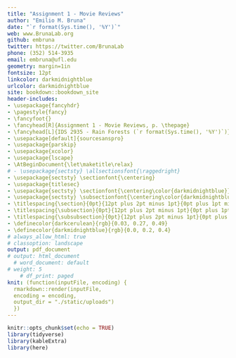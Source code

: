 ```yaml
---
title: "Assignment 1 - Movie Reviews"
author: "Emilio M. Bruna"
date: "`r format(Sys.time(), '%Y')`"
web: www.BrunaLab.org
github: embruna
twitter: https://twitter.com/BrunaLab
phone: (352) 514-3935
email: embruna@ufl.edu
geometry: margin=1in
fontsize: 12pt
linkcolor: darkmidnightblue
urlcolor: darkmidnightblue
site: bookdown::bookdown_site
header-includes:
- \usepackage{fancyhdr}
- \pagestyle{fancy}
- \fancyfoot{}
- \fancyhead[R]{Assignment 1 - Movie Reviews, p. \thepage}
- \fancyhead[L]{IDS 2935 - Rain Forests (`r format(Sys.time(), '%Y')`)}
- \usepackage[default]{sourcesanspro}
- \usepackage{parskip}
- \usepackage{xcolor}
- \usepackage{lscape}
- \AtBeginDocument{\let\maketitle\relax}
# - \usepackage{sectsty} \allsectionsfont{\raggedright}
- \usepackage{sectsty} \sectionfont{\centering}
- \usepackage{titlesec}
- \usepackage{sectsty} \sectionfont{\centering\color{darkmidnightblue}}
- \usepackage{sectsty} \subsectionfont{\centering\color{darkmidnightblue}}
- \titlespacing{\section}{0pt}{12pt plus 2pt minus 1pt}{0pt plus 1pt minus 1pt}
- \titlespacing{\subsection}{0pt}{12pt plus 2pt minus 1pt}{0pt plus 1pt minus 1pt}
- \titlespacing{\subsubsection}{0pt}{12pt plus 2pt minus 1pt}{0pt plus 1pt minus 1pt}
- \definecolor{darkcerulean}{rgb}{0.03, 0.27, 0.49}
- \definecolor{darkmidnightblue}{rgb}{0.0, 0.2, 0.4}
# always_allow_html: true
# classoption: landscape
output: pdf_document
# output: html_document
  # word_document: default
# weight: 5
    # df_print: paged
knit: (function(inputFile, encoding) {
  rmarkdown::render(inputFile,
  encoding = encoding,
  output_dir = "./static/uploads")
  })
---
```



```r
knitr::opts_chunk$set(echo = TRUE)
library(tidyverse)
library(kableExtra)
library(here)
```
\begin{landscape}
```r
# 
# movies <- readxl::read_excel("~/Dropbox (UFL)/Teaching/IDS 2935 - Future of Rain Forests/IDS2935_RainForests/class_materials/projects_and_code/movies/movies.xlsx") %>% 

movies <- readxl::read_excel("movies.xlsx") %>%
  unite("subscription", paramount:apple, remove = TRUE, sep = ",") %>%
  unite("free", kanopy:other_free, remove = TRUE, sep = ",") %>%
  arrange(year,movie) %>%
  filter(is.na(cat)) %>% 
  # filter(cat!="assigned") %>%
  select(-cat,
         -Notes) %>% 
  mutate(`Extra Credit` = replace_na(`Extra Credit`,"")) %>% 
  mutate(`RT Score` = as.character(`RT Score`)) %>% 
  mutate(`RT Score` = replace_na(`RT Score`,""))


  
movies$subscription <- gsub("NA,", "", movies$subscription)
movies$subscription <- gsub(",NA", "", movies$subscription)
movies$subscription <- gsub(",", ", ", movies$subscription)



movies$free <- gsub("NA,", "", movies$free)
movies$free <- gsub(",NA", "", movies$free)
movies$free <- gsub(",", ", ", movies$free)
movies$free <- gsub(";", ",", movies$free)
movies$free <- gsub("_free", "", movies$free)
#
# movies <- movies %>%
#   mutate(across(everything(), ~replace_na(.x, "")))

movies$subscription <- gsub("NA", "", movies$subscription)
movies$free <- gsub("NA", "", movies$free)
movies$subscription <- gsub("_", " ", movies$subscription)
movies$free <- gsub("_", " ", movies$free)

movies <- movies %>%
  rename(
    "Free" = "free",
    "Year" = "year",
    "Paid" = "subscription",
    "Title" = "movie",
    "Summary" = "summary",
    "Extra Cred." = "Extra Credit"
  ) %>%
  relocate(Year, .after = Title) %>%
  mutate(Free = str_to_title(Free)) %>%
  mutate(Paid = str_to_title(Paid))

movies$Free <- gsub("Dvd", "DVD", movies$Free)
movies$Free <- gsub("Youtube", "YouTube", movies$Free)
movies$Free <- gsub("Imdb2", "IMDB", movies$Free)

movies$Paid <- gsub("Hbo", "HBO", movies$Paid)

movies<-movies %>% 
  arrange(`Extra Cred.`, Year,desc(`RT Score`)) %>% 
  mutate(`ID No.` = row_number(), .before=Title) 

ec_first_row<-movies %>% filter(`Extra Cred.`=="yes") %>% slice_head() %>% select(`ID No.`)
ec_first_row<-as.numeric(ec_first_row[1,1])

ec_last_row<-movies %>% filter(`Extra Cred.`=="yes") %>% slice_tail() %>% select(`ID No.`)
ec_last_row<-as.numeric(ec_last_row[1,1])


movies<-movies %>% select(-`Extra Cred.`)
# kbl(movies,
#       # digits = 2,
#       longtable=TRUE,
#       align="l",
#       format="latex",
#       row.names = FALSE,
#       escape= T,
#       booktabs=T,
#       linesep = "",
#       ) %>%

kable(booktabs = TRUE,
      # movies, "html",
      movies, "latex",
      align="clcclccc",
  # caption = "Test",
  longtable = TRUE
) %>%

  # FOR HTML
    #  kable_styling(
  #   position = "left",
  #   bootstrap_options = c("hover","striped"),
  #   latex_options = c("scale_down")
  # ) %>%
# FOR PDF
  kable_paper("striped",
    latex_options = c("hold_position", "repeat_header", "scale_down"),
    font_size = 9) %>% # USE for PDF
    # font_size = 14) %>%
  # pack_rows("Required", 1, 4, label_row_css = "background-color: #483D8B; color: #fff;") %>%
  # pack_rows("Choose 1 + Assigned 1", 5, 42, label_row_css = "background-color: #483D8B; color: #fff;") %>%
  # pack_rows("Extra Credit", 43, 52, label_row_css = "background-color: #483D8B; color: #fff;") %>%
  column_spec(1, width = "3em") %>%
  column_spec(2, width = "14em") %>%
  column_spec(3, width = "3em") %>%
  column_spec(4, width = "4em") %>%
  column_spec(5, width = "27em") %>%
  column_spec(6, width = "5em") %>%
  column_spec(7, width = "5em") %>%
  # column_spec(8, width = "6em") %>%
  #   # column_spec(4:6, width = "4em") %>%
  # #   column_spec(4, width = "3em")
  # #   row_spec(0,hline_after = F, bold=T) %>%
  # #   row_spec(c(1:5),hline_after = T) %>%
  row_spec(1:nrow(movies)-1, hline_after = TRUE) %>%
  row_spec(0, bold = T, color = "#483D8B", hline_after = F) %>% 
  pack_rows("EXTRA CREDIT: These are so bad you get 5 extra points for watching them", ec_first_row,ec_last_row) %>%
   row_spec(ec_first_row-1, hline_after = T) 
  # row_spec(4, hline_after = T)
#   add_indent(6)
```
\end{landscape}


<!-- DVDs OF THE FOLLOWING HAVE BEEN LEFT ON RESERVE (2022) -->
<!-- Congo -->
<!-- The Mission -->
<!-- Welcome to the Jungle -->
<!-- Mosquito Coast -->
<!-- Emerald Forest -->
<!-- Rundown -->
<!-- Romancing the Stone -->
<!-- Medicine Man -->
<!-- Predator -->
<!-- Jumanji Welcome to the Jungle -->
<!-- FerGully -->
<!-- Creature from the Black Lagoon -->
<!-- Avatar -->
<!-- Anaconda -->
<!-- AnacondasSix Days Seven Nights -->
<!-- Turistas -->
<!-- The Ruins -->

<!-- NOT ON RESERVE -->
<!-- Raiders of Lost Arc -->
<!-- Monsters -->
